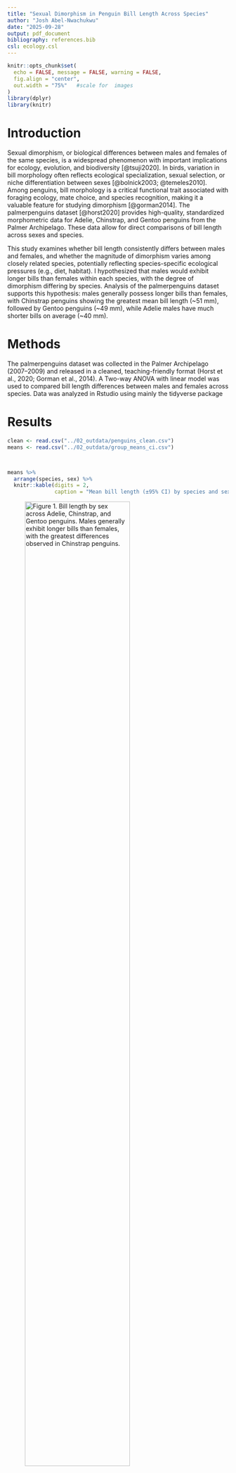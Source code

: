 ```yaml
---
title: "Sexual Dimorphism in Penguin Bill Length Across Species"
author: "Josh Abel-Nwachukwu"
date: "2025-09-28"
output: pdf_document
bibliography: references.bib
csl: ecology.csl
---
```


```r
knitr::opts_chunk$set(
  echo = FALSE, message = FALSE, warning = FALSE,
  fig.align = "center",
  out.width = "75%"   #scale for  images
)
library(dplyr)
library(knitr)

```

# **Introduction**

Sexual dimorphism, or biological differences between males and females of the same species, is a widespread phenomenon with important implications for ecology, evolution, and biodiversity [@tsuji2020]. In birds, variation in bill morphology often reflects ecological specialization, sexual selection, or niche differentiation between sexes [@bolnick2003; @temeles2010]. Among penguins, bill morphology is a critical functional trait associated with foraging ecology, mate choice, and species recognition, making it a valuable feature for studying dimorphism [@gorman2014]. The palmerpenguins dataset [@horst2020] provides high-quality, standardized morphometric data for Adelie, Chinstrap, and Gentoo penguins from the Palmer Archipelago. These data allow for direct comparisons of bill length across sexes and species.

This study examines whether bill length consistently differs between males and females, and whether the magnitude of dimorphism varies among closely related species, potentially reflecting species-specific ecological pressures (e.g., diet, habitat). I hypothesized that males would exhibit longer bills than females within each species, with the degree of dimorphism differing by species. Analysis of the palmerpenguins dataset supports this hypothesis: males generally possess longer bills than females, with Chinstrap penguins showing the greatest mean bill length (\~51 mm), followed by Gentoo penguins (\~49 mm), while Adelie males have much shorter bills on average (\~40 mm).

# **Methods**

The palmerpenguins dataset was collected in the Palmer Archipelago (2007–2009) and released in a cleaned, teaching-friendly format (Horst et al., 2020; Gorman et al., 2014). A Two-way ANOVA with linear model was used to compared bill length differences between males and females across species. Data was analyzed in Rstudio using mainly the tidyverse package

# **Results**

```r
clean <- read.csv("../02_outdata/penguins_clean.csv")
means <- read.csv("../02_outdata/group_means_ci.csv")



means %>%
  arrange(species, sex) %>%
  knitr::kable(digits = 2,
               caption = "Mean bill length (±95% CI) by species and sex")
```


![Figure 1. Bill length by sex across Adelie, Chinstrap, and Gentoo penguins. Males generally exhibit longer bills than females, with the greatest differences observed in Chinstrap penguins.](../03_figs/bill_length_by_sex_faceted_species.png){width="75%"}

![Figure 2. Interaction plot showing mean bill length (±95% CI) by species and sex. The effect of sex on bill length varies among species, with Chinstrap penguins showing the largest difference between males and females](../03_figs/interaction_means_ci.png){width="75%"}

**References**
